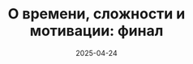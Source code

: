 ---
title: "О времени, сложности и мотивации: финал"
description: Мои приключения в мире DartVM. Часть 5. 
date: "2025-04-24"
label: Article
tags: IT, Dart, DartVM, ASM, Coroutines, Habr
time: 15 min
---